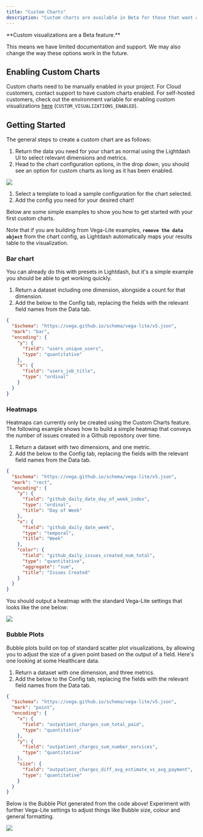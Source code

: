 ```yaml
---
title: "Custom Charts"
description: "Custom charts are available in Beta for those that want additional customization and an extended library of charts.  The charts are powered by [vega-lite](https://vega.github.io/vega-lite/examples/) - the link will take you to some example galleries of what you can build using this powerful charting library.  This includes heat maps, bubble plots, box plots and more."
---
```


<Info>
  **Custom visualizations are a Beta feature.**

  This means we have limited documentation and support. We may also change the way these options work in the future.
</Info>

## Enabling Custom Charts

Custom charts need to be manually enabled in your project. For Cloud customers, contact support to have custom charts enabled. For self-hosted customers, check out the environment variable for enabling custom visualizations [here](/self-host/customize-deployment/environment-variables) (`CUSTOM_VISUALIZATIONS_ENABLED`).

## Getting Started

The general steps to create a custom chart are as follows:

1. Return the data you need for your chart as normal using the Lightdash UI to select relevant dimensions and metrics.
2. Head to the chart configuration options, in the drop down, you should see an option for custom charts as long as it has been enabled.

![](/images/references/custom-charts-drop-down.png)

1. Select a template to load a sample configuration for the chart selected. 
2. Add the config you need for your desired chart\!

Below are some simple examples to show you how to get started with your first custom charts.

Note that if you are building from Vega-Lite examples, **`remove the data object`** from the chart config, as Lightdash automatically maps your results table to the visualization.

### Bar chart

You can already do this with presets in Lightdash, but it's a simple example you should be able to get working quickly.

1. Return a dataset including one dimension, alongside a count for that dimension.
2. Add the below to the Config tab, replacing the fields with the relevant field names from the Data tab.

```json
{
  "$schema": "https://vega.github.io/schema/vega-lite/v5.json",
  "mark": "bar",
  "encoding": {
    "y": {
      "field": "users_unique_users",
      "type": "quantitative"
    },
    "x": {
      "field": "users_job_title",
      "type": "ordinal"
    }
  }
}
```

### Heatmaps

Heatmaps can currently only be created using the Custom Charts feature. The following example shows how to build a simple heatmap that conveys the number of issues created in a Github repository over time.

1. Return a dataset with two dimensions, and one metric.
2. Add the below to the Config tab, replacing the fields with the relevant field names from the Data tab.

```json
{
  "$schema": "https://vega.github.io/schema/vega-lite/v5.json",
  "mark": "rect",
  "encoding": {
    "y": {
      "field": "github_daily_date_day_of_week_index",
      "type": "ordinal",
      "title": "Day of Week"
    },
    "x": {
      "field": "github_daily_date_week",
      "type": "temporal",
      "title": "Week"
    },
    "color": {
      "field": "github_daily_issues_created_num_total",
      "type": "quantitative",
      "aggregate": "sum",
      "title": "Issues Created"
    }
  }
}
```

You should output a heatmap with the standard Vega-Lite settings that looks like the one below:

![](/images/references/heatmap-custom-chart.png)

### Bubble Plots

Bubble plots build on top of standard scatter plot visualizations, by allowing you to adjust the size of a given point based on the output of a field. Here's one looking at some Healthcare data.

1. Return a dataset with one dimension, and three metrics.
2. Add the below to the Config tab, replacing the fields with the relevant field names from the Data tab.

```json
{
  "$schema": "https://vega.github.io/schema/vega-lite/v5.json",
  "mark": "point",
  "encoding": {
    "x": {
      "field": "outpatient_charges_sum_total_paid",
      "type": "quantitative"
    },
    "y": {
      "field": "outpatient_charges_sum_number_services",
      "type": "quantitative"
    },
    "size": {
      "field": "outpatient_charges_diff_avg_estimate_vs_avg_payment",
      "type": "quantitative"
    }
  }
}
```

Below is the Bubble Plot generated from the code above\! Experiment with further Vega-Lite settings to adjust things like Bubble size, colour and general formatting.

![](/images/references/bubble-plot-custom-chart.png)